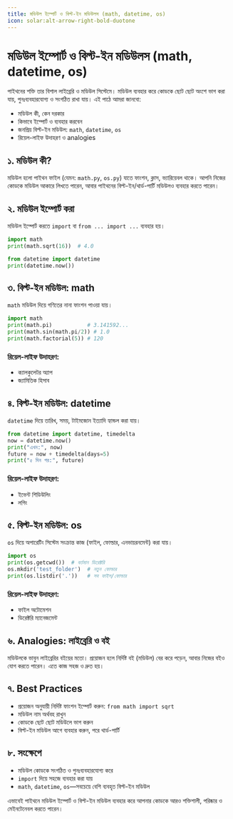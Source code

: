 ```yaml
---
title: মডিউল ইম্পোর্ট ও বিল্ট-ইন মডিউলস (math, datetime, os)
icon: solar:alt-arrow-right-bold-duotone
---
```


# মডিউল ইম্পোর্ট ও বিল্ট-ইন মডিউলস (math, datetime, os)

পাইথনের শক্তি তার বিশাল লাইব্রেরি ও মডিউল সিস্টেমে। মডিউল ব্যবহার করে কোডকে ছোট ছোট অংশে ভাগ করা যায়, পুনঃব্যবহারযোগ্য ও সংগঠিত রাখা যায়। এই পাঠে আমরা জানবো:
- মডিউল কী, কেন দরকার
- কিভাবে ইম্পোর্ট ও ব্যবহার করবেন
- জনপ্রিয় বিল্ট-ইন মডিউল: `math`, `datetime`, `os`
- রিয়েল-লাইফ উদাহরণ ও analogies

## ১. মডিউল কী?

মডিউল হলো পাইথন ফাইল (যেমন: `math.py`, `os.py`) যাতে ফাংশন, ক্লাস, ভ্যারিয়েবল থাকে। আপনি নিজের কোডকে মডিউল আকারে লিখতে পারেন, আবার পাইথনের বিল্ট-ইন/থার্ড-পার্টি মডিউলও ব্যবহার করতে পারেন।

## ২. মডিউল ইম্পোর্ট করা

মডিউল ইম্পোর্ট করতে `import` বা `from ... import ...` ব্যবহার হয়।

```python
import math
print(math.sqrt(16))  # 4.0

from datetime import datetime
print(datetime.now())
```

## ৩. বিল্ট-ইন মডিউল: math

`math` মডিউল দিয়ে গণিতের নানা ফাংশন পাওয়া যায়।

```python
import math
print(math.pi)           # 3.141592...
print(math.sin(math.pi/2)) # 1.0
print(math.factorial(5)) # 120
```

### রিয়েল-লাইফ উদাহরণ:
- ক্যালকুলেটর অ্যাপ
- জ্যামিতিক হিসাব

## ৪. বিল্ট-ইন মডিউল: datetime

`datetime` দিয়ে তারিখ, সময়, টাইমজোন ইত্যাদি হ্যান্ডল করা যায়।

```python
from datetime import datetime, timedelta
now = datetime.now()
print("এখন:", now)
future = now + timedelta(days=5)
print("৫ দিন পর:", future)
```

### রিয়েল-লাইফ উদাহরণ:
- ইভেন্ট শিডিউলিং
- লগিং

## ৫. বিল্ট-ইন মডিউল: os

`os` দিয়ে অপারেটিং সিস্টেম সংক্রান্ত কাজ (ফাইল, ফোল্ডার, এনভায়রনমেন্ট) করা যায়।

```python
import os
print(os.getcwd())  # বর্তমান ডিরেক্টরি
os.mkdir('test_folder')  # নতুন ফোল্ডার
print(os.listdir('.'))   # সব ফাইল/ফোল্ডার
```

### রিয়েল-লাইফ উদাহরণ:
- ফাইল অটোমেশন
- ডিরেক্টরি ম্যানেজমেন্ট

## ৬. Analogies: লাইব্রেরি ও বই

মডিউলকে ভাবুন লাইব্রেরির বইয়ের মতো। প্রয়োজন হলে নির্দিষ্ট বই (মডিউল) বের করে পড়েন, আবার নিজের বইও যোগ করতে পারেন। এতে কাজ সহজ ও দ্রুত হয়।

## ৭. Best Practices

- প্রয়োজন অনুযায়ী নির্দিষ্ট ফাংশন ইম্পোর্ট করুন: `from math import sqrt`
- মডিউল নাম অর্থবহ রাখুন
- কোডকে ছোট ছোট মডিউলে ভাগ করুন
- বিল্ট-ইন মডিউল আগে ব্যবহার করুন, পরে থার্ড-পার্টি

## ৮. সংক্ষেপে

- মডিউল কোডকে সংগঠিত ও পুনঃব্যবহারযোগ্য করে
- `import` দিয়ে সহজে ব্যবহার করা যায়
- `math`, `datetime`, `os`—সবচেয়ে বেশি ব্যবহৃত বিল্ট-ইন মডিউল

এভাবেই পাইথনে মডিউল ইম্পোর্ট ও বিল্ট-ইন মডিউল ব্যবহার করে আপনার কোডকে আরও শক্তিশালী, পরিষ্কার ও মেইনটেনেবল করতে পারেন।
